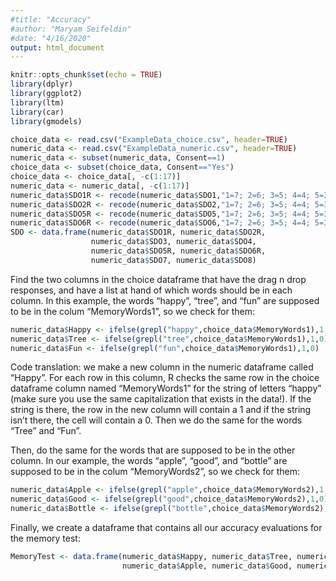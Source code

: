 ```yaml
---
#title: "Accuracy"
#author: "Maryam Seifeldin"
#date: "4/16/2020"
output: html_document
---
```


```r
knitr::opts_chunk$set(echo = TRUE)
library(dplyr)
library(ggplot2)
library(ltm)
library(car)
library(gmodels)

choice_data <- read.csv("ExampleData_choice.csv", header=TRUE)
numeric_data <- read.csv("ExampleData_numeric.csv", header=TRUE)
numeric_data <- subset(numeric_data, Consent==1)
choice_data <- subset(choice_data, Consent=="Yes")
choice_data <- choice_data[, -c(1:17)]
numeric_data <- numeric_data[, -c(1:17)]
numeric_data$SDO1R <- recode(numeric_data$SDO1,"1=7; 2=6; 3=5; 4=4; 5=3; 6=2; 7=1; else=NA")
numeric_data$SDO2R <- recode(numeric_data$SDO2,"1=7; 2=6; 3=5; 4=4; 5=3; 6=2; 7=1; else=NA")
numeric_data$SDO5R <- recode(numeric_data$SDO5,"1=7; 2=6; 3=5; 4=4; 5=3; 6=2; 7=1; else=NA")
numeric_data$SDO6R <- recode(numeric_data$SDO6,"1=7; 2=6; 3=5; 4=4; 5=3; 6=2; 7=1; else=NA")
SDO <- data.frame(numeric_data$SDO1R, numeric_data$SDO2R, 
                  numeric_data$SDO3, numeric_data$SDO4, 
                  numeric_data$SDO5R, numeric_data$SDO6R,
                  numeric_data$SDO7, numeric_data$SDO8)
```
Find the two columns in the choice dataframe that have the drag n drop responses, and have a list at hand of which words should be in each column. In this example, the words "happy", "tree", and "fun" are supposed to be in the colum "MemoryWords1", so we check for them:
```r
numeric_data$Happy <- ifelse(grepl("happy",choice_data$MemoryWords1),1,0)
numeric_data$Tree <- ifelse(grepl("tree",choice_data$MemoryWords1),1,0)
numeric_data$Fun <- ifelse(grepl("fun",choice_data$MemoryWords1),1,0)
```
Code translation: we make a new column in the numeric dataframe called "Happy". For each row in this column, R checks the same row in the choice dataframe column named "MemoryWords1" for the string of letters "happy" (make sure you use the same capitalization that exists in the data!). If the string is there, the row in the new column will contain a 1 and if the string isn't there, the cell will contain a 0. Then we do the same for the words "Tree" and "Fun".

Then, do the same for the words that are supposed to be in the other column. In our example, the words "apple", "good", and "bottle" are supposed to be in the colum "MemoryWords2", so we check for them:
```r
numeric_data$Apple <- ifelse(grepl("apple",choice_data$MemoryWords2),1,0)
numeric_data$Good <- ifelse(grepl("good",choice_data$MemoryWords2),1,0)
numeric_data$Bottle <- ifelse(grepl("bottle",choice_data$MemoryWords2),1,0)
```
Finally, we create a dataframe that contains all our accuracy evaluations for the memory test:
```r
MemoryTest <- data.frame(numeric_data$Happy, numeric_data$Tree, numeric_data$Fun,
                         numeric_data$Apple, numeric_data$Good, numeric_data$Bottle)
```
